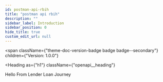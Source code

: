 ```yaml
---
id: postman-api-rbih
title: "postman api rbih"
description: ""
sidebar_label: Introduction
sidebar_position: 0
hide_title: true
custom_edit_url: null
---
```



<span
  className={"theme-doc-version-badge badge badge--secondary"}
  children={"Version: 1.0.0"}
>
</span>

<Heading
  as={"h1"}
  className={"openapi__heading"}
>
Hello From Lender Loan Journey
</Heading>






      